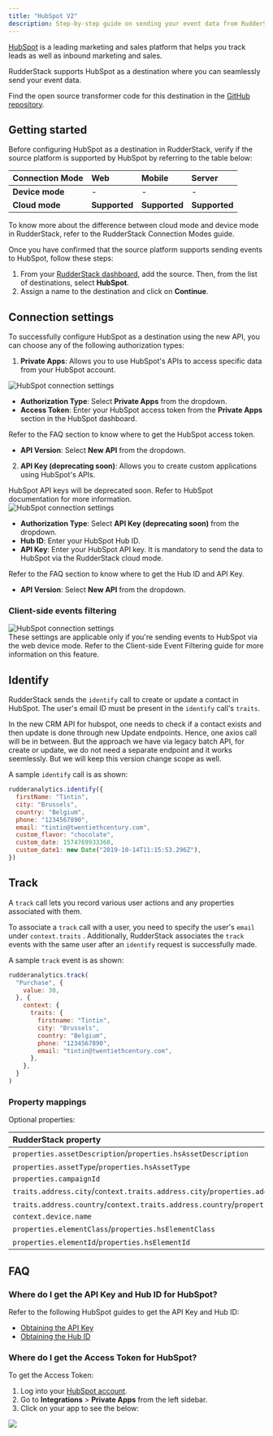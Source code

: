 ```yaml
---
title: "HubSpot V2"
description: Step-by-step guide on sending your event data from RudderStack to HubSpot using the new API
---
```


[HubSpot](https://www.hubspot.com/) is a leading marketing and sales platform that helps you track leads as well as inbound marketing and sales.

RudderStack supports HubSpot as a destination where you can seamlessly send your event data.

<div class="infoBlock">
Find the open source transformer code for this destination in the <a href="https://github.com/rudderlabs/rudder-transformer/tree/master/v0/destinations/hs">GitHub repository</a>.
</div>


## Getting started

Before configuring HubSpot as a destination in RudderStack, verify if the source platform is supported by HubSpot by referring to the table below:

| **Connection Mode** | **Web**       | **Mobile**    | **Server**    |
| :------------------ | :------------ | :------------ | :------------ |
| **Device mode**     | -             | -             | -             |
| **Cloud mode**      | **Supported** | **Supported** | **Supported** |

<div class="infoBlock">
To know more about the difference between cloud mode and device mode in RudderStack, refer to the <Link to="/destinations/rudderstack-connection-modes/">RudderStack Connection Modes</Link> guide.
</div>

Once you have confirmed that the source platform supports sending events to HubSpot, follow these steps:

1. From your [RudderStack dashboard](https://app.rudderstack.com/), add the source. Then, from the list of destinations, select **HubSpot**.
2. Assign a name to the destination and click on **Continue**.

## Connection settings

To successfully configure HubSpot as a destination using the new API, you can choose any of the following authorization types:

1. **Private Apps**: Allows you to use HubSpot's APIs to access specific data from your HubSpot account.

<img src="../../assets/event-stream-destinations/hubspotv2-connection-settings-2.png" alt="HubSpot connection settings" />

- **Authorization Type**: Select **Private Apps** from the dropdown.
- **Access Token**: Enter your HubSpot access token from the **Private Apps** section in the HubSpot dashboard.

<div class="infoBlock">
Refer to the <Link to="#faq">FAQ</Link> section to know where to get the HubSpot access token.
</div>

- **API Version**: Select **New API** from the dropdown.

2. **API Key (deprecating soon)**: Allows you to create custom applications using HubSpot's APIs.

<div class="warningBlock">
HubSpot API keys will be deprecated soon. Refer to <Link to="https://knowledge.hubspot.com/integrations/how-do-i-get-my-hubspot-api-key">HubSpot documentation</Link> for more information.
</div>

<img src="../../assets/event-stream-destinations/hubspotv2-connection-settings-1.png" alt="HubSpot connection settings" />

- **Authorization Type**: Select **API Key (deprecating soon)** from the dropdown.
- **Hub ID**: Enter your HubSpot Hub ID.
- **API Key**: Enter your HubSpot API key. It is mandatory to send the data to HubSpot via the RudderStack cloud mode.

<div class="infoBlock">
Refer to the <Link to="#faq">FAQ</Link> section to know where to get the Hub ID and API Key.
</div>

- **API Version**: Select **New API** from the dropdown.

### Client-side events filtering

<img src="../../assets/event-stream-destinations/hubspot-connection-settings-3.png" alt="HubSpot connection settings" />

<div class="infoBlock">
These settings are applicable only if you're sending events to HubSpot via the web device mode. Refer to the <Link to="/sources/sdks/event-filtering/">Client-side Event Filtering</Link> guide for more information on this feature.
</div>

## Identify

RudderStack sends the <Link to="/event-spec/standard-events/identify">`identify`</Link> call to create or update a contact in HubSpot. The user's email ID must be present in the `identify` call's `traits`.

In the new CRM API for hubspot, one needs to check if a contact exists and then update is done through new Update endpoints. Hence, one axios call will be in between. But the approach we have via legacy batch API, for create or update, we do not need a separate endpoint and it works seemlessly. But we will keep this version change scope as well.

A sample `identify` call is as shown:

```javascript
rudderanalytics.identify({
  firstName: "Tintin",
  city: "Brussels",
  country: "Belgium",
  phone: "1234567890",
  email: "tintin@twentiethcentury.com",
  custom_flavor: "chocolate",
  custom_date: 1574769933368,
  custom_date1: new Date("2019-10-14T11:15:53.296Z"),
})
```

## Track

A <Link to="/event-spec/standard-events/track/">`track`</Link> call lets you record various user actions and any properties associated with them.

To associate a `track` call with a user, you need to specify the user's `email` under `context.traits` . Additionally, RudderStack associates the `track` events with the same user after an `identify` request is successfully made.

A sample `track` event is as shown:

```javascript
rudderanalytics.track(
  "Purchase", {
    value: 30,
  }, {
    context: {
      traits: {
        firstname: "Tintin",
        city: "Brussels",
        country: "Belgium",
        phone: "1234567890",
        email: "tintin@twentiethcentury.com",
      },
    },
  }
)
```

### Property mappings

Optional properties:

| RudderStack property         | HubSpot property      | 
| :--------------------------- | :--------------------- |
| `properties.assetDescription`/`properties.hsAssetDescription`  | `$hs_asset_description`     | 
| `properties.assetType`/`properties.hsAssetType`               | `hs_asset_type`       
| `properties.campaignId`           | `hs_campaign_id`       |         
| `traits.address.city`/`context.traits.address.city`/`properties.address.city`           | `hs_city`            |          
| `traits.address.country`/`context.traits.address.country`/`properties.address.country` | `hs_country`       |            
| `context.device.name`            | `hs_device_name`            |          
| `properties.elementClass`/`properties.hsElementClass`               | `hs_element_class`               |             
| `properties.elementId`/`properties.hsElementId`              | `hs_element_id`              |    



## FAQ

### Where do I get the API Key and Hub ID for HubSpot?

Refer to the following HubSpot guides to get the API Key and Hub ID:

- [Obtaining the API Key](https://knowledge.hubspot.com/integrations/how-do-i-get-my-hubspot-api-key)
- [Obtaining the Hub ID](https://knowledge.hubspot.com/account/manage-multiple-hubspot-accounts#identify-the-current-account-s-hub-id)

### Where do I get the Access Token for HubSpot?

To get the Access Token:

1. Log into your [HubSpot account](https://app.hubspot.com/login/).
2. Go to **Integrations** > **Private Apps** from the left sidebar.
3. Click on your app to see the below:

<img src="../../assets/event-stream-destinations/Hubspot-access-token.png" />


